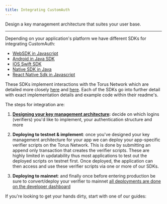 ```yaml
---
title: Integrating CustomAuth
---
```


Design a key management architecture that suites your user base.

---

Depending on your application's platform we have different SDKs for integrating
CustomAuth:

- [WebSDK in Javascript](https://github.com/torusresearch/torus-direct-web-sdk)
- [Android in Java SDK](https://github.com/torusresearch/torus-direct-android-sdk)
- [IOS Swift SDK](https://github.com/torusresearch/torus-direct-swift-sdk)
- [Native SDK in Java](https://github.com/torusresearch/torus-utils-java)
- [React Native Sdk in Javascript](https://github.com/torusresearch/torus-direct-react-native-sdk)

These SDKs implement interactions with the Torus Network which are detailed more
closely
[here](https://medium.com/toruslabs/key-assignments-resolution-and-retrieval-afb984500612)
and
[here](../../how-torus-works/system-architecture#verifiers-and-key-retrieval).
Each of the SDKs go into further detail with exact implementation details and
example code within their readme's.

The steps for integration are:

1. **[Designing your key management architecture](./#designing-your-key-management-architecture):** decide on which logins (verifiers) you'd like to implement, your authentication structure
and more

2. **Deploying to testnet & implement**: once you've designed your key management architecture
for your app we can deploy your app-specific verifier scripts on the
Torus Network. This is done by submitting an append only transaction that
creates the verifier scripts. These are highly limited in updatability thus most applications to test out the
deployed scripts on testnet first. Once deployed, the application can then access and use these verifier scripts
via one or more of our SDKs.

3. **Deploying to mainnet**: and finally once before entering production be sure to convert/deploy your verifier to mainnet [all deployments are done on the developer dashboard](http://register.directauth.io)



If you're looking to get your hands dirty, start with one of our guides:
<GetStartedCards />
